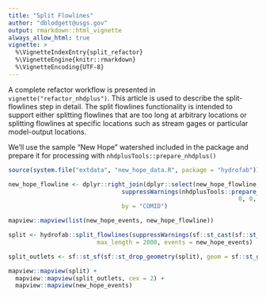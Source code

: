 ```yaml
---
title: "Split Flowlines"
author: "dblodgett@usgs.gov"
output: rmarkdown::html_vignette
always_allow_html: true
vignette: >
  %\VignetteIndexEntry{split_refactor}
  %\VignetteEngine{knitr::rmarkdown}
  %\VignetteEncoding{UTF-8}
---
```


A complete refactor workflow is presented in `vignette("refactor_nhdplus")`. This article is used to describe the split-flowlines step in detail. The split flowlines functionality is intended to support either splitting flowlines that are too long at arbitrary locations or splitting flowlines at specific locations such as stream gages or particular model-output locations.

We'll use the sample "New Hope" watershed included in the package and prepare it for processing with `nhdplusTools::prepare_nhdplus()`

```r
source(system.file("extdata", "new_hope_data.R", package = "hydrofab"))

new_hope_flowline <- dplyr::right_join(dplyr::select(new_hope_flowline, COMID, REACHCODE, FromMeas, ToMeas), 
                                suppressWarnings(nhdplusTools::prepare_nhdplus(new_hope_flowline, 
                                                                 0, 0, 0, FALSE, warn = FALSE)), 
                                by = "COMID")

mapview::mapview(list(new_hope_events, new_hope_flowline))

```



```r
split <- hydrofab::split_flowlines(suppressWarnings(sf::st_cast(sf::st_transform(new_hope_flowline, 5070), "LINESTRING")), 
                         max_length = 2000, events = new_hope_events)

split_outlets <- sf::st_sf(sf::st_drop_geometry(split), geom = sf::st_geometry(nhdplusTools::get_node(split, position = "end")))

mapview::mapview(split) +
  mapview::mapview(split_outlets, cex = 2) +
  mapview::mapview(new_hope_events)

```